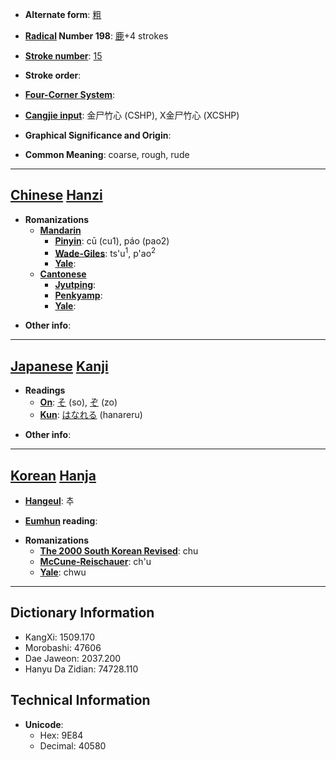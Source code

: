 * '''Alternate form''': [[粗]]

* '''[[Wiktionary:Chinese radical index| Radical]] Number 198''': [[Wiktionary:Chinese radical index 鹿|鹿]]+4 strokes

* '''[[Wiktionary:Chinese total strokes index|Stroke number]]''': [[Wiktionary:Chinese total strokes index 15|15]]

* '''Stroke order''': 

* '''[[Wiktionary:Chinese four corner index|Four-Corner System]]''': 

* '''[[Wiktionary:Chinese Cangjie index|Cangjie input]]''': 金尸竹心 (CSHP), X金尸竹心 (XCSHP)

* '''Graphical Significance and Origin''': 

* '''Common Meaning''': coarse, rough, rude

----

== [[Chinese]] [[Hanzi]] ==

* '''Romanizations'''
** '''[[Mandarin]]'''
*** '''[[Pinyin]]''': cū (cu1), páo (pao2)
*** '''[[Wade-Giles]]''': ts'u<sup>1</sup>, p'ao<sup>2</sup>
*** '''[[Yale]]''': 
** '''[[Cantonese]]'''
*** '''[[Jyutping]]''':
*** '''[[Penkyamp]]''': 
*** '''[[Yale]]''': 

* '''Other info''': 

----

== [[Japanese]] [[Kanji]] ==

* '''Readings'''
** '''[[On]]''': [[そ]] (so), [[ぞ]] (zo)
** '''[[Kun]]''': [[はなれる]] (hanareru)

* '''Other info''':  

----

== [[Korean]] [[Hanja]] ==

* '''[[Hangeul]]''': 추

* '''[[Eumhun]] reading''': 

* '''Romanizations'''
** '''[[The 2000 South Korean Revised Romanization|The 2000 South Korean Revised]]''': chu
** '''[[McCune-Reischauer]]''': ch'u
** '''[[Yale]]''': chwu

----

== Dictionary Information ==

* KangXi: 1509.170
* Morobashi: 47606
* Dae Jaweon: 2037.200
* Hanyu Da Zidian: 74728.110

== Technical Information ==

* '''Unicode''':
** Hex: 9E84
** Decimal: 40580